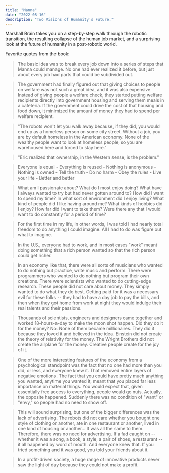 ```yaml
---
title: "Manna"
date: "2022-08-16"
description: "Two Visions of Humanity's Future."
---
```


Marshall Brain takes you on a step-by-step walk through the robotic transition, the resulting collapse of the human job market, and a surprising look at the future of humanity in a post-robotic world.

Favorite quotes from the book:

> The basic idea was to break every job down into a series of steps that Manna could manage. No one had ever realized it before, but just about every job had parts that could be subdivided out.

> The government had finally figured out that giving choices to people on welfare was not such a great idea, and it was also expensive. Instead of giving people a welfare check, they started putting welfare recipients directly into government housing and serving them meals in a cafeteria. If the government could drive the cost of that housing and food down, it minimized the amount of money they had to spend per welfare recipient.

> "The robots won't let you walk away because, if they did, you would end up as a homeless person on some city street. Without a job, you are by default homeless in the American economy. None of the wealthy people want to look at homeless people, so you are warehoused here and forced to stay here."

> "Eric realized that ownership, in the Western sense, is the problem."

> Everyone is equal - Everything is reused - Nothing is anonymous - Nothing is owned - Tell the truth - Do no harm - Obey the rules - Live your life - Better and better

> What am I passionate about? What do I most enjoy doing? What have I always wanted to try but had never gotten around to? How did I want to spend my time? In what sort of environment did I enjoy living? What kind of people did I like having around me? What kinds of hobbies did I enjoy? How far did I want to take them? Were there any that I would want to do constantly for a period of time?

> For the first time in my life, in other words, I was told I had nearly total freedom to do anything I could imagine. All I had to do was figure out what to imagine.

> In the U.S., everyone had to work, and in most cases "work" meant doing something that a rich person wanted so that the rich person could get richer.

> In an economy like that, there were all sorts of musicians who wanted to do nothing but practice, write music and perform. There were programmers who wanted to do nothing but program their own creations. There were scientists who wanted to do cutting-edge research. These people did not care about money. They simply wanted to do what they do best. Getting paid for it was a necessary evil for these folks -- they had to have a day job to pay the bills, and then when they got home from work at night they would indulge their real talents and their passions.

> Thousands of scientists, engineers and designers came together and worked 18-hours-a-day to make the moon shot happen. Did they do it for the money? No. None of them became millionaires. They did it because they loved it and believed in the idea. Einstein did not create the theory of relativity for the money. The Wright Brothers did not create the airplane for the money. Creative people create for the joy of it.

> One of the more interesting features of the economy from a psychological standpoint was the fact that no one had more than you did, or less, and everyone knew it. That removed entire layers of negative emotions. The fact that you could have pretty much anything you wanted, anytime you wanted it, meant that you placed far less importance on material things. You would expect that, given essentially free access to everything, people would go nuts. Actually, the opposite happened. Suddenly there was no condition of "want" or "envy," so people had no need to show off.

> This will sound surprising, but one of the bigger differences was the lack of advertising. The robots did not care whether you bought one style of clothing or another, ate in one restaurant or another, lived in one kind of housing or another... It was all the same to them. Therefore, there was no need for advertising. If a fad caught on -- whether it was a song, a book, a style, a pair of shoes, a restaurant -- it all happened by word of mouth. And everyone knew that. If you tried something and it was good, you told your friends about it.

> In a profit-driven society, a huge range of innovative products never saw the light of day because they could not make a profit.
